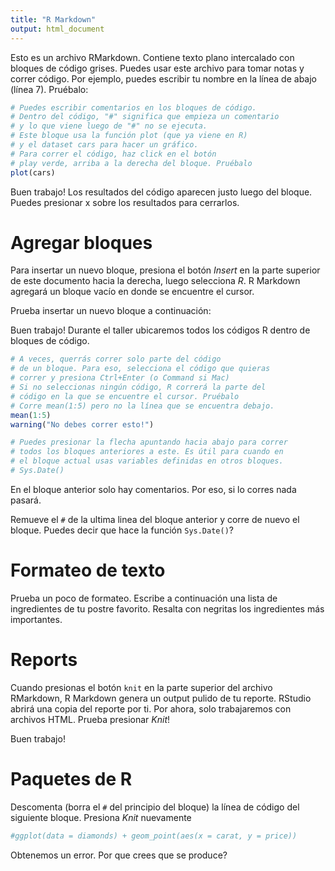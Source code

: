 ---
title: "R Markdown"
output: html_document
---

Esto es un archivo RMarkdown. Contiene texto plano intercalado con bloques de código grises. Puedes usar este archivo para tomar notas y correr código. Por ejemplo, puedes escribir tu nombre en la línea de abajo (línea 7). Pruébalo:


```{r}
# Puedes escribir comentarios en los bloques de código.
# Dentro del código, "#" significa que empieza un comentario
# y lo que viene luego de "#" no se ejecuta. 
# Este bloque usa la función plot (que ya viene en R)
# y el dataset cars para hacer un gráfico.
# Para correr el código, haz click en el botón
# play verde, arriba a la derecha del bloque. Pruébalo
plot(cars)
```

Buen trabajo! Los resultados del código aparecen justo luego del bloque. Puedes presionar x sobre los resultados para cerrarlos.

# Agregar bloques

Para insertar un nuevo bloque, presiona el botón *Insert* en la parte superior de este documento hacia la derecha, luego selecciona *R*. R Markdown agregará un bloque vacío en donde se encuentre el cursor.

Prueba insertar un nuevo bloque a continuación:


Buen trabajo! Durante el taller ubicaremos todos los códigos R dentro de bloques de código.

```{r}
# A veces, querrás correr solo parte del código 
# de un bloque. Para eso, selecciona el código que quieras 
# correr y presiona Ctrl+Enter (o Command si Mac)
# Si no seleccionas ningún código, R correrá la parte del
# código en la que se encuentre el cursor. Pruébalo
# Corre mean(1:5) pero no la línea que se encuentra debajo.
mean(1:5)
warning("No debes correr esto!")
```

```{r}
# Puedes presionar la flecha apuntando hacia abajo para correr 
# todos los bloques anteriores a este. Es útil para cuando en 
# el bloque actual usas variables definidas en otros bloques.
# Sys.Date()
```

En el bloque anterior solo hay comentarios. Por eso, si lo corres nada pasará. 

Remueve el `#` de la ultima linea del bloque anterior y corre de nuevo el bloque. Puedes decir que hace la función `Sys.Date()`?

# Formateo de texto

Prueba un poco de formateo. Escribe a continuación una lista de ingredientes de tu postre favorito. Resalta con negritas los ingredientes más importantes.

# Reports

Cuando presionas el botón `knit` en la parte superior del archivo RMarkdown, R Markdown genera un output pulido de tu reporte. RStudio abrirá una copia del reporte por ti. Por ahora, solo trabajaremos con archivos HTML. Prueba presionar *Knit*!

Buen trabajo!

# Paquetes de R 

Descomenta (borra el `#` del principio del bloque) la línea de código del siguiente bloque. Presiona *Knit* nuevamente

```{r}
#ggplot(data = diamonds) + geom_point(aes(x = carat, y = price))
```

Obtenemos un error. Por que crees que se produce?